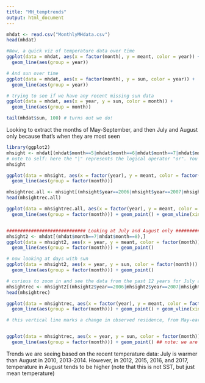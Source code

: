 ```yaml
---
title: "MH_temptrends"
output: html_document
---
```


```r
mhdat <- read.csv("MonthlyMHdata.csv")
head(mhdat)

#Now, a quick viz of temperature data over time 
ggplot(data = mhdat, aes(x = factor(month), y = meant, color = year)) +       
  geom_line(aes(group = year)) 

# And sun over time 
ggplot(data = mhdat, aes(x = factor(month), y = sun, color = year)) +       
  geom_line(aes(group = year)) 

# trying to see if we have any recent missing sun data
ggplot(data = mhdat, aes(x = year, y = sun, color = month)) +       
  geom_line(aes(group = month))

tail(mhdat$sun, 100) # turns out we do! 
```
Looking to extract the months of May-September, and then July and August only because that's when they are most seen

```r
library(ggplot2)
mhsight <- mhdat[(mhdat$month==5|mhdat$month==6|mhdat$month==7|mhdat$month==8),]
# note to self: here the "|" represents the logical operator "or". You can't use c() here because R doesn't recognize that it can be any of those numbers
mhsight

ggplot(data = mhsight, aes(x = factor(year), y = meant, color = factor(month))) +       
  geom_line(aes(group = factor(month)))

mhsightrec.all <- mhsight[(mhsight$year==2006|mhsight$year==2007|mhsight$year==2008|mhsight$year==2009|mhsight$year==2009|mhsight$year==2010|mhsight$year==2011|mhsight$year==2012|mhsight$year==2013|mhsight$year==2014|mhsight$year==2015|mhsight$year==2016|mhsight$year==2017),]
head(mhsightrec.all)

ggplot(data = mhsightrec.all, aes(x = factor(year), y = meant, color = factor(month))) +       
  geom_line(aes(group = factor(month))) + geom_point() + geom_vline(xintercept =6) 


############################# Looking at July and August only ############
mhsight2 <- mhdat[(mhdat$month==7|mhdat$month==8),]
ggplot(data = mhsight2, aes(x = year, y = meant, color = factor(month))) +       
  geom_line(aes(group = factor(month))) + geom_point()

# now looking at days with sun
ggplot(data = mhsight2, aes(x = year, y = sun, color = factor(month))) +       
  geom_line(aes(group = factor(month))) + geom_point()

# curious to zoom in and see the data from the past 12 years for July and August
mhsightrec <- mhsight2[(mhsight2$year==2006|mhsight2$year==2007|mhsight2$year==2008|mhsight2$year==2009|mhsight2$year==2009|mhsight2$year==2010|mhsight2$year==2011|mhsight2$year==2012|mhsight2$year==2013|mhsight2$year==2014|mhsight2$year==2015|mhsight2$year==2016|mhsight2$year==2017),]
head(mhsightrec)

ggplot(data = mhsightrec, aes(x = factor(year), y = meant, color = factor(month))) +       
  geom_line(aes(group = factor(month))) + geom_point() + geom_vline(xintercept =6) 

# this vertical line marks a change in observed residence, from May-early June sightings to primarily July and August (source: Emmett)


ggplot(data = mhsightrec, aes(x = year, y = sun, color = factor(month))) +       
  geom_line(aes(group = factor(month))) + geom_point() ## note: we are missing some sun data from July/August in recent years :-(
```
Trends we are seeing based on the recent temperature data: July is warmer than August in 2010, 2013-2014. However, in 2012, 2015, 2016, and 2017, temperature in August tends to be higher (note that this is not SST, but just mean temperature)